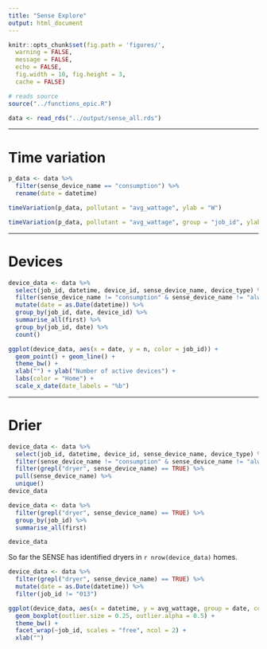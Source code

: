 ```yaml
---
title: "Sense Explore"
output: html_document
---
```


```r
knitr::opts_chunk$set(fig.path = 'figures/',
  warning = FALSE,
  message = FALSE,
  echo = FALSE,
  fig.width = 10, fig.height = 3,
  cache = FALSE)
```

```r
# reads source
source("../functions_epic.R")
```

```r
data <- read_rds("../output/sense_all.rds")
```

---

# Time variation

```r
p_data <- data %>%
  filter(sense_device_name == "consumption") %>%
  rename(date = datetime)
```

```r
timeVariation(p_data, pollutant = "avg_wattage", ylab = "W")
```

```r
timeVariation(p_data, pollutant = "avg_wattage", group = "job_id", ylab = "W")
```

---

# Devices

```r
device_data <- data %>%
  select(job_id, datetime, device_id, sense_device_name, device_type) %>%
  filter(sense_device_name != "consumption" & sense_device_name != "always on") %>%
  mutate(date = as.Date(datetime)) %>%
  group_by(job_id, date, device_id) %>%
  summarise_all(first) %>%
  group_by(job_id, date) %>%
  count()
```

```r
ggplot(device_data, aes(x = date, y = n, color = job_id)) +
  geom_point() + geom_line() +
  theme_bw() +
  xlab("") + ylab("Number of active devices") +
  labs(color = "Home") +
  scale_x_date(date_labels = "%b")
```

---

# Drier

```r
device_data <- data %>%
  select(job_id, datetime, device_id, sense_device_name, device_type) %>%
  filter(sense_device_name != "consumption" & sense_device_name != "always on") %>%
  filter(grepl("dryer", sense_device_name) == TRUE) %>%
  pull(sense_device_name) %>%
  unique()
device_data
```

```r
device_data <- data %>%
  filter(grepl("dryer", sense_device_name) == TRUE) %>%
  group_by(job_id) %>%
  summarise_all(first)

device_data
```

So far the SENSE has identified dryers in `r nrow(device_data)` homes.

```r
device_data <- data %>%
  filter(grepl("dryer", sense_device_name) == TRUE) %>%
  mutate(date = as.Date(datetime)) %>%
  filter(job_id != "013")
```

```r
ggplot(device_data, aes(x = datetime, y = avg_wattage, group = date, color = job_id)) +
  geom_boxplot(outlier.size = 0.25, outlier.alpha = 0.5) +
  theme_bw() +
  facet_wrap(~job_id, scales = "free", ncol = 2) +
  xlab("")
```


